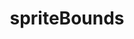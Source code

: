 ---
title: spriteBounds
description: spriteBounds
sidebar:
  label: spriteBounds
  order: 1
  badge:
    text: Outdated
    variant: caution
---